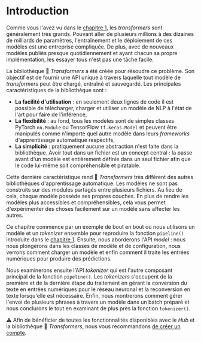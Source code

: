 # Introduction

<CourseFloatingBanner
    chapter={2}
    classNames="absolute z-10 right-0 top-0"
/>

Comme vous l'avez vu dans le [chapitre 1](/course/fr/chapter1), les *transformers* sont généralement très grands. Pouvant aller de plusieurs millions à des dizaines de milliards de paramètres, l'entraînement et le déploiement de ces modèles est une entreprise compliquée. De plus, avec de nouveaux modèles publiés presque quotidiennement et ayant chacun sa propre implémentation, les essayer tous n'est pas une tâche facile.

La bibliothèque 🤗 *Transformers* a été créée pour résoudre ce problème. Son objectif est de fournir une API unique à travers laquelle tout modèle de *transformers* peut être chargé, entraîné et sauvegardé. Les principales caractéristiques de la bibliothèque sont :

- **La facilité d'utilisation** : en seulement deux lignes de code il est possible de télécharger, charger et utiliser un modèle de NLP à l'état de l'art pour faire de l'inférence,
- **La flexibilité** : au fond, tous les modèles sont de simples classes PyTorch `nn.Module` ou TensorFlow `tf.keras.Model` et peuvent être manipulés comme n'importe quel autre modèle dans leurs *frameworks* d'apprentissage automatique respectifs,
- **La simplicité** : pratiquement aucune abstraction n'est faite dans la bibliothèque. Avoir tout dans un fichier est un concept central : la passe avant d'un modèle est entièrement définie dans un seul fichier afin que le code lui-même soit compréhensible et piratable.

Cette dernière caractéristique rend 🤗 *Transformers* très différent des autres bibliothèques d'apprentissage automatique. 
Les modèles ne sont pas construits sur des modules partagés entre plusieurs fichiers. Au lieu de cela, chaque modèle possède ses propres couches. 
En plus de rendre les modèles plus accessibles et compréhensibles, cela vous permet d'expérimenter des choses facilement sur un modèle sans affecter les autres.

Ce chapitre commence par un exemple de bout en bout où nous utilisons un modèle et un *tokenizer* ensemble pour reproduire la fonction `pipeline()` introduite dans le [chapitre 1](/course/fr/chapter1). 
Ensuite, nous aborderons l'API *model* : nous nous plongerons dans les classes de modèle et de configuration, nous verrons comment charger un modèle et enfin comment il traite les entrées numériques pour produire des prédictions. 

Nous examinerons ensuite l'API *tokenizer* qui est l'autre composant principal de la fonction `pipeline()`. 
Les *tokenizers* s'occupent de la première et de la dernière étape du traitement en gérant la conversion du texte en entrées numériques pour le réseau neuronal et la reconversion en texte lorsqu'elle est nécessaire. 
Enfin, nous montrerons comment gérer l'envoi de plusieurs phrases à travers un modèle dans un batch préparé et nous conclurons le tout en examinant de plus près la fonction `tokenizer()`.

<Tip>
  ⚠️ Afin de bénéficier de toutes les fonctionnalités disponibles avec le <i>Hub</i> et la bibliothèque 🤗 <i>Transformers</i>, nous vous recommandons <a href="https://huggingface.co/join">de créer un compte</a>.
</Tip>
